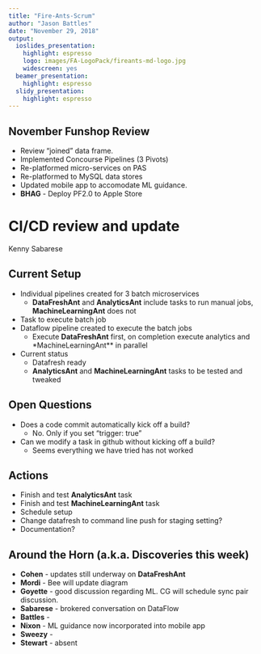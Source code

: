 ```yaml
---
title: "Fire-Ants-Scrum"
author: "Jason Battles"
date: "November 29, 2018"
output:
  ioslides_presentation:
    highlight: espresso
    logo: images/FA-LogoPack/fireants-md-logo.jpg
    widescreen: yes
  beamer_presentation:
    highlight: espresso
  slidy_presentation:
    highlight: espresso
---
```

## November Funshop Review

* Review "joined" data frame.
* Implemented Concourse Pipelines (3 Pivots)
* Re-platformed micro-services on PAS
* Re-platformed to MySQL data stores
* Updated mobile app to accomodate ML guidance.   
* **BHAG** - Deploy PF2.0 to Apple Store

# CI/CD review and update

Kenny Sabarese


## Current Setup
* Individual pipelines created for 3 batch microservices
    - **DataFreshAnt** and **AnalyticsAnt** include tasks to run manual jobs, **MachineLearningAnt** does not
* Task to execute batch job
* Dataflow pipeline created to execute the batch jobs
    - Execute **DataFreshAnt** first, on completion execute analytics and *MachineLearningAnt** in parallel
* Current status
    - Datafresh ready
    - **AnalyticsAnt** and **MachineLearningAnt** tasks to be tested and tweaked

## Open Questions
* Does a code commit automatically kick off a build? 
    - No. Only if you set "trigger: true" 
* Can we modify a task in github without kicking off a build? 
    - Seems everything we have tried has not worked

## Actions
* Finish and test **AnalyticsAnt** task
* Finish and test **MachineLearningAnt** task
* Schedule setup
* Change datafresh to command line push for staging setting? 
* Documentation?
    
## Around the Horn (a.k.a. Discoveries this week)

* **Cohen** - updates still underway on **DataFreshAnt**
* **Mordi** - Bee will update diagram
* **Goyette** - good discussion regarding ML.  CG will schedule sync pair discussion.
* **Sabarese** - brokered conversation on DataFlow
* **Battles** - 
* **Nixon** - ML guidance now incorporated into mobile app
* **Sweezy** - 
* **Stewart** - absent 

                  

                                
